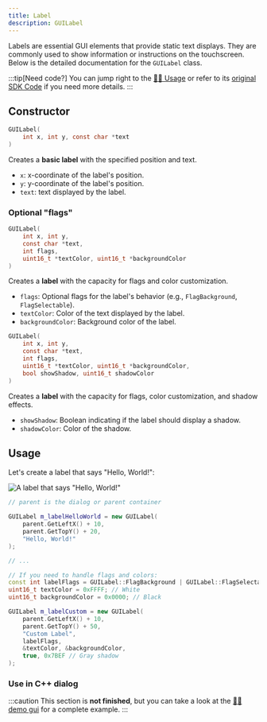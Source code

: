 ```yaml
---
title: Label
description: GUILabel
---
```


Labels are essential GUI elements that provide static text displays. They are commonly used to show information or instructions on the touchscreen. Below is the detailed documentation for the `GUILabel` class.

:::tip[Need code?]
You can jump right to the [👨‍💻 Usage](#usage) or refer to its [original SDK Code](https://github.com/SnailMath/hollyhock-2/blob/master/sdk/include/sdk/os/gui/label.hpp) if you need more details.
:::

## Constructor

```c
GUILabel(
    int x, int y, const char *text
)
```

Creates a **basic label** with the specified position and text.

- `x`: x-coordinate of the label's position.
- `y`: y-coordinate of the label's position.
- `text`: text displayed by the label.

### Optional "flags"

```c
GUILabel(
    int x, int y,
    const char *text,
    int flags,
    uint16_t *textColor, uint16_t *backgroundColor
)
```

Creates a **label** with the capacity for flags and color customization.

- `flags`: Optional flags for the label's behavior (e.g., `FlagBackground`, `FlagSelectable`).
- `textColor`: Color of the text displayed by the label.
- `backgroundColor`: Background color of the label.

```c
GUILabel(
    int x, int y,
    const char *text,
    int flags,
    uint16_t *textColor, uint16_t *backgroundColor,
    bool showShadow, uint16_t shadowColor
)
```

Creates a **label** with the capacity for flags, color customization, and shadow effects.

- `showShadow`: Boolean indicating if the label should display a shadow.
- `shadowColor`: Color of the shadow.

## Usage

Let's create a label that says "Hello, World!":

![A label that says "Hello, World!"](/wiki/img/gui/label_helloworld.png)

```c++
// parent is the dialog or parent container

GUILabel m_labelHelloWorld = new GUILabel(
    parent.GetLeftX() + 10,
    parent.GetTopY() + 20,
    "Hello, World!"
);

// ...

// If you need to handle flags and colors:
const int labelFlags = GUILabel::FlagBackground | GUILabel::FlagSelectable;
uint16_t textColor = 0xFFFF; // White
uint16_t backgroundColor = 0x0000; // Black

GUILabel m_labelCustom = new GUILabel(
    parent.GetLeftX() + 10,
    parent.GetTopY() + 50,
    "Custom Label",
    labelFlags,
    &textColor, &backgroundColor,
    true, 0x7BEF // Gray shadow
);
```

### Use in C++ dialog

:::caution
This section is **not finished**, but you can take a look at the [👨‍💻 demo gui](https://github.com/SnailMath/hollyhock-2/blob/04a4c086e1145a89d79dfe65158558398da6d8b1/demos/demo_gui/main.cpp#L21) for a complete example.
:::
